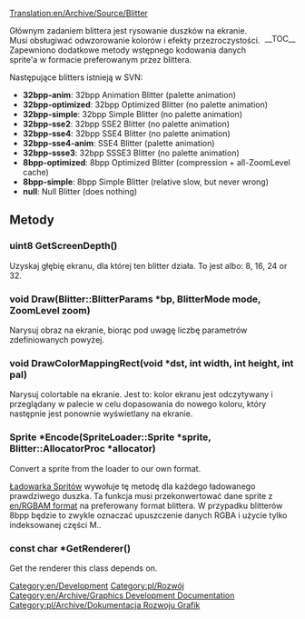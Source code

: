 [[Translation:en/Archive/Source/Blitter]]


<div style="float: right;">__TOC__</div>
Głównym zadaniem blittera jest rysowanie duszków na ekranie. Musi obsługiwać odwzorowanie kolorów i efekty przezroczystości. Zapewniono dodatkowe metody wstępnego kodowania danych sprite'a w formacie preferowanym przez blittera.

Następujące blitters istnieją w SVN:

* '''32bpp-anim''': 32bpp Animation Blitter (palette animation)
* '''32bpp-optimized''': 32bpp Optimized Blitter (no palette animation)
* '''32bpp-simple''': 32bpp Simple Blitter (no palette animation)
* '''32bpp-sse2''': 32bpp SSE2 Blitter (no palette animation)
* '''32bpp-sse4''': 32bpp SSE4 Blitter (no palette animation)
* '''32bpp-sse4-anim''': SSE4 Blitter (palette animation)
* '''32bpp-ssse3''': 32bpp SSSE3 Blitter (no palette animation)
* '''8bpp-optimized''': 8bpp Optimized Blitter (compression + all-ZoomLevel cache)
* '''8bpp-simple''': 8bpp Simple Blitter (relative slow, but never wrong)
* '''null''': Null Blitter (does nothing)

== Metody ==

=== uint8 GetScreenDepth() ===
Uzyskaj głębię ekranu, dla której ten blitter działa. To jest albo: 8, 16, 24 or 32.

=== void Draw(Blitter::BlitterParams *bp, BlitterMode mode, ZoomLevel zoom) ===

Narysuj obraz na ekranie, biorąc pod uwagę liczbę parametrów zdefiniowanych powyżej.

=== void DrawColorMappingRect(void *dst, int width, int height, int pal) ===

Narysuj colortable na ekranie. Jest to: kolor ekranu jest odczytywany i przeglądany w palecie w celu dopasowania do nowego koloru, który następnie jest ponownie wyświetlany na ekranie.

=== Sprite *Encode(SpriteLoader::Sprite *sprite, Blitter::AllocatorProc *allocator) ===

Convert a sprite from the loader to our own format.

[[pl/Archive/Development/Loader Sprite|Ładowarka Spritów]] wywołuje tę metodę dla każdego ładowanego prawdziwego duszka. Ta funkcja musi przekonwertować dane sprite z [[en/RGBAM format]] na preferowany format blittera. W przypadku blitterów 8bpp będzie to zwykle oznaczać upuszczenie danych RGBA i użycie tylko indeksowanej części M..

=== const char *GetRenderer() ===

Get the renderer this class depends on.

[[Category:en/Development]] [[Category:pl/Rozwój]]
[[Category:en/Archive/Graphics Development Documentation]] [[Category:pl/Archive/Dokumentacja Rozwoju Grafik]]
